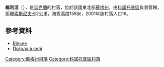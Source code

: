 {{coord|51|8|0|N|33|9|58|E|scale:100000_region:UA|display=title}}

'''維利涅'''（{{lang-uk|Вільне}}），是[[烏克蘭|烏克蘭]]的村落，位於該國東北部[[蘇梅州|蘇梅州]]，由[[科諾托普區|科諾托普區]]負責管轄，距離[[索斯尼夫卡_(科諾托普區)|索斯尼夫卡]]2公里，海拔高度158米，2001年該村落人口16。

==參考資料==
*[http://w1.c1.rada.gov.ua/pls/z7502/A005?rdat1=02.02.2010&rf7571=29078 Вільне]{{dead link|date=2018年4月 |bot=InternetArchiveBot |fix-attempted=yes }}
*[http://weather.in.ua/ua/symskaja/3987 Погода в селі ] {{Wayback|url=http://weather.in.ua/ua/symskaja/3987 |date=20111219212854 }}

{{DEFAULTSORT:Вільне}}

[[Category:蘇梅州村落|Category:蘇梅州村落]]
[[Category:科諾托普區村落|Category:科諾托普區村落]]


{{Sumy-geo-stub}}